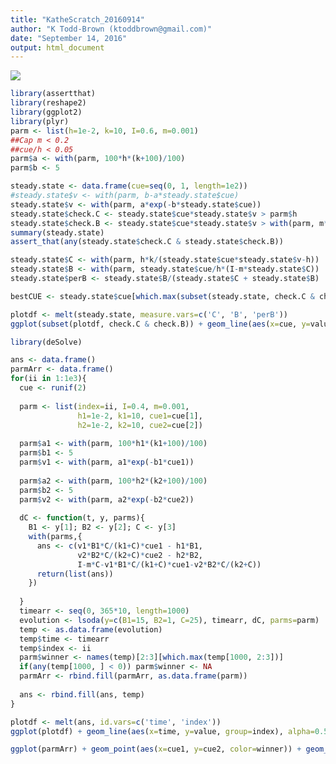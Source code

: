 ```yaml
---
title: "KatheScratch_20160914"
author: "K Todd-Brown (ktoddbrown@gmail.com)"
date: "September 14, 2016"
output: html_document
---
```

![](notes/2016September_meeting.jpg)
```r
library(assertthat)
library(reshape2)
library(ggplot2)
library(plyr)
parm <- list(h=1e-2, k=10, I=0.6, m=0.001)
##Cap m < 0.2
##cue/h < 0.05
parm$a <- with(parm, 100*h*(k+100)/100)
parm$b <- 5

steady.state <- data.frame(cue=seq(0, 1, length=1e2))
#steady.state$v <- with(parm, b-a*steady.state$cue)
steady.state$v <- with(parm, a*exp(-b*steady.state$cue))
steady.state$check.C <- steady.state$cue*steady.state$v > parm$h
steady.state$check.B <- steady.state$cue*steady.state$v > with(parm, m*k*h/I+h)
summary(steady.state)
assert_that(any(steady.state$check.C & steady.state$check.B))

steady.state$C <- with(parm, h*k/(steady.state$cue*steady.state$v-h))
steady.state$B <- with(parm, steady.state$cue/h*(I-m*steady.state$C))
steady.state$perB <- steady.state$B/(steady.state$C + steady.state$B)

bestCUE <- steady.state$cue[which.max(subset(steady.state, check.C & check.B)$B)]

plotdf <- melt(steady.state, measure.vars=c('C', 'B', 'perB'))
ggplot(subset(plotdf, check.C & check.B)) + geom_line(aes(x=cue, y=value)) + facet_wrap(~variable, scales='free') + geom_vline(xintercept=bestCUE, color='grey')
```

```r
library(deSolve)

ans <- data.frame()
parmArr <- data.frame()
for(ii in 1:1e3){
  cue <- runif(2)
  
  parm <- list(index=ii, I=0.4, m=0.001, 
               h1=1e-2, k1=10, cue1=cue[1],
               h2=1e-2, k2=10, cue2=cue[2])
  
  parm$a1 <- with(parm, 100*h1*(k1+100)/100)
  parm$b1 <- 5
  parm$v1 <- with(parm, a1*exp(-b1*cue1))
  
  parm$a2 <- with(parm, 100*h2*(k2+100)/100)
  parm$b2 <- 5
  parm$v2 <- with(parm, a2*exp(-b2*cue2))
  
  dC <- function(t, y, parms){
    B1 <- y[1]; B2 <- y[2]; C <- y[3]
    with(parms,{
      ans <- c(v1*B1*C/(k1+C)*cue1 - h1*B1,
               v2*B2*C/(k2+C)*cue2 - h2*B2,
               I-m*C-v1*B1*C/(k1+C)*cue1-v2*B2*C/(k2+C))
      return(list(ans))
    })
 
  }
  timearr <- seq(0, 365*10, length=1000)
  evolution <- lsoda(y=c(B1=15, B2=1, C=25), timearr, dC, parms=parm)
  temp <- as.data.frame(evolution)
  temp$time <- timearr
  temp$index <- ii
  parm$winner <- names(temp)[2:3][which.max(temp[1000, 2:3])]
  if(any(temp[1000, ] < 0)) parm$winner <- NA
  parmArr <- rbind.fill(parmArr, as.data.frame(parm))
  
  ans <- rbind.fill(ans, temp)
}

plotdf <- melt(ans, id.vars=c('time', 'index'))
ggplot(plotdf) + geom_line(aes(x=time, y=value, group=index), alpha=0.5) + facet_wrap(~variable, scale='free')

ggplot(parmArr) + geom_point(aes(x=cue1, y=cue2, color=winner)) + geom_abline(slope=1)
```
